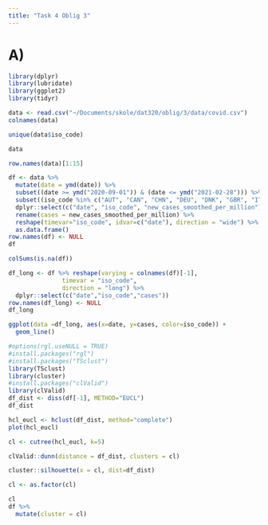 ```yaml
---
title: "Task 4 Oblig 3"
---
```


# A)

```r
library(dplyr)
library(lubridate)
library(ggplot2)
library(tidyr)

data <- read.csv("~/Documents/skole/dat320/oblig/3/data/covid.csv")
colnames(data)
```

```r
unique(data$iso_code)
```

```r
data
```

```r
row.names(data)[1:15]
```

```r
df <- data %>%
  mutate(date = ymd(date)) %>%
  subset((date >= ymd("2020-09-01")) & (date <= ymd("2021-02-28"))) %>%
  subset((iso_code %in% c("AUT", "CAN", "CHN", "DEU", "DNK", "GBR", "ITA", "NOR", "NLD", "SWE", "USA"))) %>%
  dplyr::select(c("date", "iso_code", "new_cases_smoothed_per_million")) %>%
  rename(cases = new_cases_smoothed_per_million) %>%
  reshape(timevar="iso_code", idvar=c("date"), direction = "wide") %>%
  as.data.frame()
row.names(df) <- NULL
df
```

```r
colSums(is.na(df))
```

```r
df_long <- df %>% reshape(varying = colnames(df)[-1],
               timevar = "iso_code",
               direction = "long") %>%
  dplyr::select(c("date","iso_code","cases")) 
row.names(df_long) <- NULL
df_long
```

```r
ggplot(data =df_long, aes(x=date, y=cases, color=iso_code)) +
  geom_line()
```
```r
#options(rgl.useNULL = TRUE)
#install.packages("rgl")
#install.packages("TSclust")
library(TSclust)
library(cluster)
#install.packages("clValid")
library(clValid)
df_dist <- diss(df[-1], METHOD="EUCL")
df_dist
```

```r
hcl_eucl <- hclust(df_dist, method="complete")
plot(hcl_eucl)
```
```r
cl <- cutree(hcl_eucl, k=5)
```

```r
clValid::dunn(distance = df_dist, clusters = cl)
```

```r
cluster::silhouette(x = cl, dist=df_dist)
```


```r
cl <- as.factor(cl)

cl
df %>%
  mutate(cluster = cl)
```
